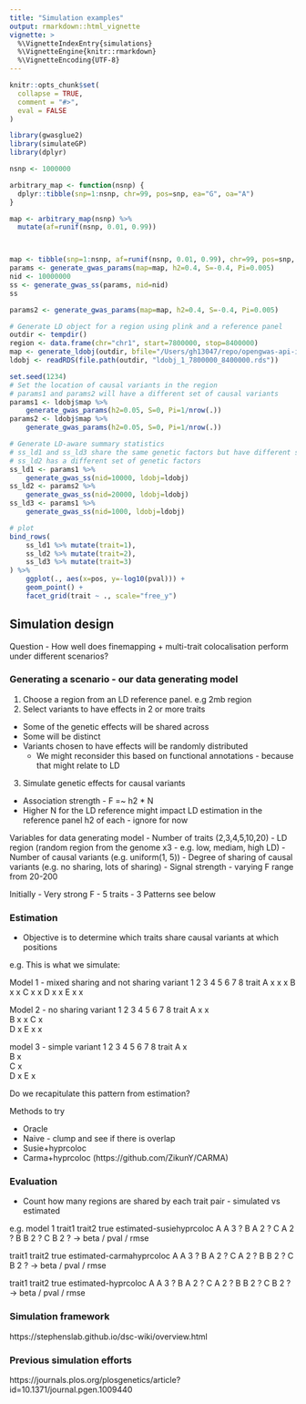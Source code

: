 ```yaml
---
title: "Simulation examples"
output: rmarkdown::html_vignette
vignette: >
  %\VignetteIndexEntry{simulations}
  %\VignetteEngine{knitr::rmarkdown}
  %\VignetteEncoding{UTF-8}
---
```


```r
knitr::opts_chunk$set(
  collapse = TRUE,
  comment = "#>",
  eval = FALSE
)
```

```r
library(gwasglue2)
library(simulateGP)
library(dplyr)
```


```r
nsnp <- 1000000

arbitrary_map <- function(nsnp) {
  dplyr::tibble(snp=1:nsnp, chr=99, pos=snp, ea="G", oa="A")
}

map <- arbitrary_map(nsnp) %>%
  mutate(af=runif(nsnp, 0.01, 0.99))



map <- tibble(snp=1:nsnp, af=runif(nsnp, 0.01, 0.99), chr=99, pos=snp, ea="G", oa="A")
params <- generate_gwas_params(map=map, h2=0.4, S=-0.4, Pi=0.005)
nid <- 10000000
ss <- generate_gwas_ss(params, nid=nid)
ss

params2 <- generate_gwas_params(map=map, h2=0.4, S=-0.4, Pi=0.005)


```


```r
# Generate LD object for a region using plink and a reference panel
outdir <- tempdir()
region <- data.frame(chr="chr1", start=7800000, stop=8400000)
map <- generate_ldobj(outdir, bfile="/Users/gh13047/repo/opengwas-api-internal/opengwas-api/app/ld_files/EUR", regions=region)
ldobj <- readRDS(file.path(outdir, "ldobj_1_7800000_8400000.rds"))

set.seed(1234)
# Set the location of causal variants in the region
# params1 and params2 will have a different set of causal variants
params1 <- ldobj$map %>%
    generate_gwas_params(h2=0.05, S=0, Pi=1/nrow(.))
params2 <- ldobj$map %>%
    generate_gwas_params(h2=0.05, S=0, Pi=1/nrow(.))

# Generate LD-aware summary statistics
# ss_ld1 and ss_ld3 share the same genetic factors but have different sample sizes
# ss_ld2 has a different set of genetic factors
ss_ld1 <- params1 %>%
    generate_gwas_ss(nid=10000, ldobj=ldobj)
ss_ld2 <- params2 %>%
    generate_gwas_ss(nid=20000, ldobj=ldobj)
ss_ld3 <- params1 %>%
    generate_gwas_ss(nid=1000, ldobj=ldobj)

# plot
bind_rows(
	ss_ld1 %>% mutate(trait=1),
	ss_ld2 %>% mutate(trait=2),
	ss_ld3 %>% mutate(trait=3)
) %>%
	ggplot(., aes(x=pos, y=-log10(pval))) +
	geom_point() +
	facet_grid(trait ~ ., scale="free_y")
```


## Simulation design

Question - How well does finemapping + multi-trait colocalisation perform under different scenarios?

### Generating a scenario - our data generating model

1. Choose a region from an LD reference panel. e.g 2mb region
2. Select variants to have effects in 2 or more traits
  - Some of the genetic effects will be shared across
  - Some will be distinct
  - Variants chosen to have effects will be randomly distributed 
    - We might reconsider this based on functional annotations - because that might relate to LD
3. Simulate genetic effects for causal variants
  - Association strength - F =~ h2 * N
  - Higher N for the LD reference might impact LD estimation in the reference panel
  h2 of each - ignore for now

Variables for data generating model
- Number of traits (2,3,4,5,10,20)
- LD region (random region from the genome x3 - e.g. low, mediam, high LD)
- Number of causal variants (e.g. uniform(1, 5))
- Degree of sharing of causal variants (e.g. no sharing, lots of sharing)
- Signal strength - varying F range from 20-200

Initially
- Very strong F
- 5 traits
- 3 Patterns see below


### Estimation

- Objective is to determine which traits share causal variants at which positions

e.g. This is what we simulate:

Model 1 - mixed sharing and not sharing
variant   1  2  3  4  5  6  7  8
trait A   x     x           x
      B   x                 x
      C   x                 x
      D   x           x
      E   x     x     

Model 2 - no sharing
variant   1  2  3  4  5  6  7  8
trait A   x     x           
      B      x              x
      C            x        
      D               x
      E                  x     x

model 3 - simple
variant   1  2  3  4  5  6  7  8
trait A   x                
      B   x     
      C   x     
      D                        x
      E                        x


Do we recapitulate this pattern from estimation?

Methods to try

- Oracle
- Naive - clump and see if there is overlap
- Susie+hyprcoloc
- Carma+hyprcoloc (https://github.com/ZikunY/CARMA)


### Evaluation

- Count how many regions are shared by each trait pair - simulated vs estimated

e.g.
model 1
trait1 trait2 true estimated-susiehyprcoloc
A      A      3    ?
B      A      2    ?
C      A      2    ?
B      B      2    ?
C      B      2    ?
-> beta / pval / rmse

trait1 trait2 true estimated-carmahyprcoloc
A      A      3    ?
B      A      2    ?
C      A      2    ?
B      B      2    ?
C      B      2    ?
-> beta / pval / rmse

trait1 trait2 true estimated-hyprcoloc
A      A      3    ?
B      A      2    ?
C      A      2    ?
B      B      2    ?
C      B      2    ?
-> beta / pval / rmse


### Simulation framework

https://stephenslab.github.io/dsc-wiki/overview.html


### Previous simulation efforts

https://journals.plos.org/plosgenetics/article?id=10.1371/journal.pgen.1009440
